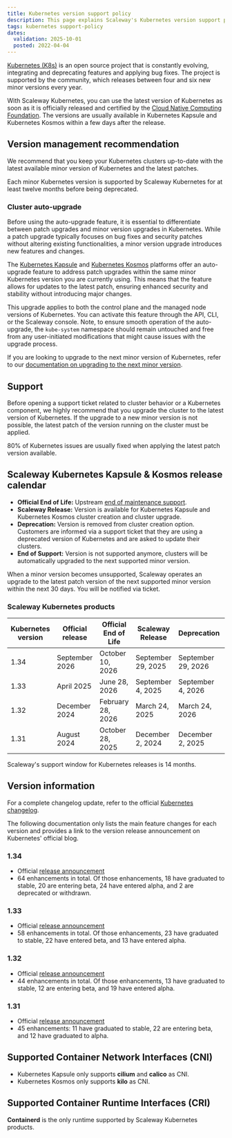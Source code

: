 ```yaml
---
title: Kubernetes version support policy
description: This page explains Scaleway's Kubernetes version support policy
tags: kubernetes support-policy
dates:
  validation: 2025-10-01
  posted: 2022-04-04
---
```


[Kubernetes (K8s)](https://kubernetes.io) is an open source project that is constantly evolving, integrating and deprecating features and applying bug fixes. The project is supported by the community, which releases between four and six new minor versions every year.

With Scaleway Kubernetes, you can use the latest version of Kubernetes as soon as it is officially released and certified by the [Cloud Native Computing Foundation](https://www.cncf.io/). The versions are usually available in Kubernetes Kapsule and Kubernetes Kosmos within a few days after the release.

## Version management recommendation

We recommend that you keep your Kubernetes clusters up-to-date with the latest available minor version of Kubernetes and the latest patches.

<Message type="note">
  Each minor Kubernetes version is supported by Scaleway Kubernetes for at least twelve months before being deprecated.
</Message>

### Cluster auto-upgrade

Before using the auto-upgrade feature, it is essential to differentiate between patch upgrades and minor version upgrades in Kubernetes. While a patch upgrade typically focuses on bug fixes and security patches without altering existing functionalities, a minor version upgrade introduces new features and changes.

The [Kubernetes Kapsule](https://www.scaleway.com/en/kubernetes-kapsule/) and [Kubernetes Kosmos](https://www.scaleway.com/en/kubernetes-kosmos/) platforms offer an auto-upgrade feature to address patch upgrades within the same minor Kubernetes version you are currently using. This means that the feature allows for updates to the latest patch, ensuring enhanced security and stability without introducing major changes.

This upgrade applies to both the control plane and the managed node versions of Kubernetes. You can activate this feature through the API, CLI, or the Scaleway console. Note, to ensure smooth operation of the auto-upgrade, the `kube-system` namespace should remain untouched and free from any user-initiated modifications that might cause issues with the upgrade process.

If you are looking to upgrade to the next minor version of Kubernetes, refer to our [documentation on upgrading to the next minor version](/kubernetes/how-to/upgrade-kubernetes-version/).

## Support

Before opening a support ticket related to cluster behavior or a Kubernetes component, we highly recommend that you upgrade the cluster to the latest version of Kubernetes. If the upgrade to a new minor version is not possible, the latest patch of the version running on the cluster must be applied.

80% of Kubernetes issues are usually fixed when applying the latest patch version available.

## Scaleway Kubernetes Kapsule & Kosmos release calendar

* **Official End of Life:** Upstream [end of maintenance support](https://endoflife.date/kubernetes).
* **Scaleway Release:** Version is available for Kubernetes Kapsule and Kubernetes Kosmos cluster creation and cluster upgrade.
* **Deprecation:** Version is removed from cluster creation option. Customers are informed via a support ticket that they are using a deprecated version of Kubernetes and are asked to update their clusters.
* **End of Support:** Version is not supported anymore, clusters will be automatically upgraded to the next supported minor version.

<Message type="note">
When a minor version becomes unsupported, Scaleway operates an upgrade to the latest patch version of the next supported minor version within the next 30 days. You will be notified via ticket.
</Message>

### Scaleway Kubernetes products

| Kubernetes version | Official release | Official End of Life | Scaleway Release             | Deprecation       | End of Support    |
|--------------------|------------------|----------------------|------------------------------|-------------------|-------------------|
| 1.34               | September 2026   | October 10, 2026     | September 29, 2025           | September 29, 2026 | November 29, 2026  |
| 1.33               | April 2025       | June 28, 2026        | September 4, 2025            | September 4, 2026 | November 4, 2026  |
| 1.32               | December 2024    | February 28, 2026    | March 24, 2025               | March 24, 2026    | Mai 24, 2026      |
| 1.31               | August 2024      | October 28, 2025     | December 2, 2024             | December 2, 2025  | February 2, 2026  |

<Message type="important">
Scaleway's support window for Kubernetes releases is 14 months.
</Message>

## Version information
For a complete changelog update, refer to the official [Kubernetes changelog](https://kubernetes.io/releases/).

The following documentation only lists the main feature changes for each version and provides a link to the version release announcement on Kubernetes' official blog.

### 1.34
* Official [release announcement](https://kubernetes.io/blog/2025/08/27/kubernetes-v1-34-release/)
* 64 enhancements in total. Of those enhancements, 18 have graduated to stable, 20 are entering beta, 24 have entered alpha, and 2 are deprecated or withdrawn.

### 1.33
* Official [release announcement](https://kubernetes.io/blog/2025/04/23/kubernetes-v1-33-release/)
* 58 enhancements in total. Of those enhancements, 23 have graduated to stable, 22 have entered beta, and 13 have entered alpha.

### 1.32
* Official [release announcement](https://kubernetes.io/blog/2024/12/11/kubernetes-v1-32-release/)
* 44 enhancements in total. Of those enhancements, 13 have graduated to stable, 12 are entering beta, and 19 have entered alpha.

### 1.31
* Official [release announcement](https://kubernetes.io/blog/2024/08/13/kubernetes-v1-31-release/)
* 45 enhancements: 11 have graduated to stable, 22 are entering beta, and 12 have graduated to alpha.

## Supported Container Network Interfaces (CNI)

* Kubernetes Kapsule only supports **cilium** and **calico** as CNI.
* Kubernetes Kosmos only supports **kilo** as CNI.

## Supported Container Runtime Interfaces (CRI)

**Containerd** is the only runtime supported by Scaleway Kubernetes products.
